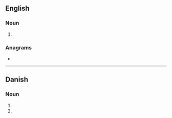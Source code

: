==English==

===Noun===
{{head|en|noun form}}

# {{plural of|trug|lang=en}}

===Anagrams===
* {{anagrams|en|a=grstu|gurts|turgs}}

----

==Danish==

===Noun===
{{head|da|noun form|g=n}}

# {{inflection of|da|trug||indef|gen|s}}
# {{inflection of|da|trug||indef|gen|p}}
